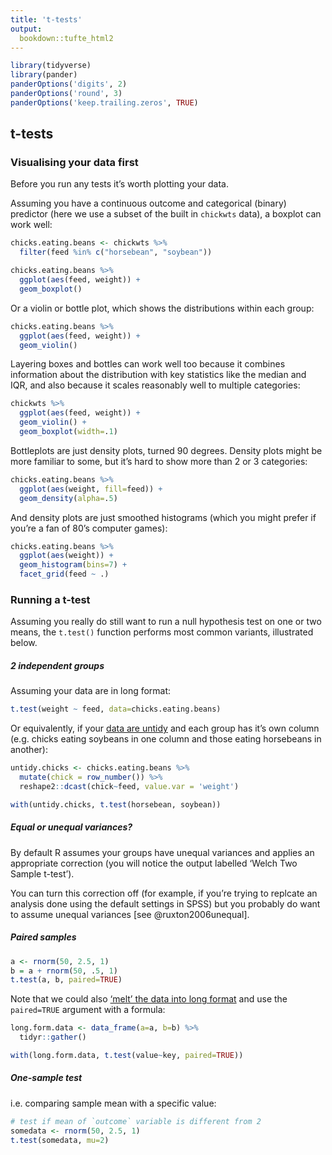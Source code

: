 ```yaml
---
title: 't-tests'
output:
  bookdown::tufte_html2
---
```


```r
library(tidyverse)
library(pander)
panderOptions('digits', 2)
panderOptions('round', 3)
panderOptions('keep.trailing.zeros', TRUE)
```



## t-tests {- #t-tests}


### Visualising your data first {-}

Before you run any tests it's worth plotting your data. 

Assuming you have a continuous outcome and categorical (binary) predictor (here we use a subset of the built in `chickwts` data), a boxplot can work well:

```r
chicks.eating.beans <- chickwts %>% 
  filter(feed %in% c("horsebean", "soybean"))

chicks.eating.beans %>% 
  ggplot(aes(feed, weight)) +
  geom_boxplot()
```

Or a violin or bottle plot, which shows the distributions within each group:

```r
chicks.eating.beans %>% 
  ggplot(aes(feed, weight)) +
  geom_violin()
```


Layering boxes and bottles can work well too because it combines information about the distribution with key statistics like the median and IQR, and also because it scales reasonably well to multiple categories:


```r
chickwts %>% 
  ggplot(aes(feed, weight)) +
  geom_violin() +
  geom_boxplot(width=.1)
```


Bottleplots are just density plots, turned 90 degrees. Density plots might be more familiar to some, but it's hard to show more than 2 or 3 categories:

```r
chicks.eating.beans %>% 
  ggplot(aes(weight, fill=feed)) +
  geom_density(alpha=.5)
```



And density plots are just smoothed histograms (which you might prefer if you're a fan of 80's computer games):

```r
chicks.eating.beans %>% 
  ggplot(aes(weight)) +
  geom_histogram(bins=7) + 
  facet_grid(feed ~ .)
```



### Running a t-test {-}

Assuming you really do still want to run a null hypothesis test on one or two means, the `t.test()` function performs most common variants, illustrated below.




##### 2 independent groups {-}

Assuming  your data are in long format:

```r
t.test(weight ~ feed, data=chicks.eating.beans)
```


Or equivalently, if your [data are untidy](#tidying-data) and each group has it's own column (e.g. chicks eating soybeans in one column and those eating horsebeans in another):

```r
untidy.chicks <- chicks.eating.beans %>% 
  mutate(chick = row_number()) %>% 
  reshape2::dcast(chick~feed, value.var = 'weight')
```

```r
with(untidy.chicks, t.test(horsebean, soybean))
```


##### Equal or unequal variances? {- #equal-variances .admonition}

By default R assumes your groups have unequal variances and applies an appropriate correction (you will notice the output labelled 'Welch Two Sample t-test'). 

You can turn this correction off (for example, if you're trying to replcate an analysis done using the default settings in SPSS) but you probably do want to assume unequal variances [see @ruxton2006unequal].




##### Paired samples {-}

```r
a <- rnorm(50, 2.5, 1)
b = a + rnorm(50, .5, 1)
t.test(a, b, paired=TRUE)
```


Note that we could also ['melt' the data into long format](#wide-to-long) and use the `paired=TRUE` argument with a formula:

```r
long.form.data <- data_frame(a=a, b=b) %>% 
  tidyr::gather()

with(long.form.data, t.test(value~key, paired=TRUE))
```



##### One-sample test {-}

i.e. comparing sample mean with a specific value:

```r
# test if mean of `outcome` variable is different from 2
somedata <- rnorm(50, 2.5, 1)
t.test(somedata, mu=2)
```


